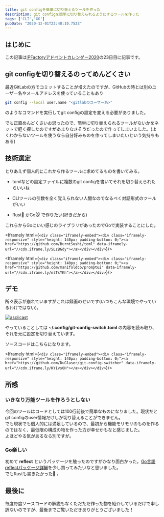 ```yaml
---
title: git configを簡単に切り替えるツールを作った
description: git configを簡単に切り替えられるようにするツールを作った
tags: ['CLI','GO']
pubDate: "2020-12-01T23:48:10.752Z"
---
```



## はじめに

この記事は[IPFactoryアドベントカレンダー2020](https://qiita.com/advent-calendar/2020/ipfactory)の23日目に記事です。

## git configを切り替えるのってめんどくさい

最近GitLabの方でコミットすることが増えたのですが、GitHubの時とは別のユーザー名やメールアドレスを使っていることもあり
```bash
git config --local user.name "<gitlabのユーザー名>"
```
のようなコマンドを実行してgit configの設定を変える必要がありました。  

でも正直めんどくさいお思ったので、簡単に切り替えられるツールがないかをネットで軽く探したのですがあまりなさそうだったので作ってしまいました。(よくわからないツールを使うなら自分好みものを作ってしまいたいという気持ちもある)


## 技術選定

とりあえず個人的にこれから作るツールに求めてるものを書いてみる。

- tomlなどの設定ファイルに複数のgit configを書いてそれを切り替えられたらいいね

- CLIツールの引数を全く覚えられない人間なのでなるべく対話形式のツールがいい

- Rust🦀 かGo🐭 で作りたい(好きだから)

これらからGoにいい感じのライブラリがあったのでGoで実装することにした。


<Iframely html={`<div class="iframely-embed"><div class="iframely-responsive" style="height: 140px; padding-bottom: 0;"><a href="https://github.com/BurntSushi/toml" data-iframely-url="//cdn.iframe.ly/5LzBGdy"></a></div></div>`}/>

<Iframely html={`<div class="iframely-embed"><div class="iframely-responsive" style="height: 140px; padding-bottom: 0;"><a href="https://github.com/manifoldco/promptui" data-iframely-url="//cdn.iframe.ly/nlTsYKh"></a></div></div>`}/>

## デモ

所々表示が崩れていますがこれは録画のせいです(いつもこんな環境でやっているわけではない)。  

[![asciicast](https://asciinema.org/a/ogZDrtqdil8l3NOrJGWD9PN4y.svg)](https://asciinema.org/a/ogZDrtqdil8l3NOrJGWD9PN4y)   


やっていることしては **~/.config/git-config-switch.toml** の内容を読み取り、それを元に設定を切り替えています。   

ソースコードはこちらになります。  

<Iframely html={`<div class="iframely-embed"><div class="iframely-responsive" style="height: 140px; padding-bottom: 0;"><a href="https://github.com/DuGlaser/git-config-switcher" data-iframely-url="//cdn.iframe.ly/KYIvs0H"></a></div></div>`}/>

## 所感
### いきなり万能ツールを作ろうとしない

今回のツールはコードとしては100行前後で簡単なものになりました。現状だとgit configのuser情報だけしか切り替えることができません。  
でも現状でも個人的には満足しているので、最初から機能モリモリのものを作るのではなく、最低限の構成の物を作った方が幸せかもなと感じました。  
よほどやる気があるなら別ですが。

### Go楽しい

初めて **reflect** というパッケージを触ったのですがかなり面白かった。[Go言語reflectパッケージ詳解](https://techbookfest.org/product/5740887365648384?productVariantID=5333131217338368)を少し買ってみたいなと思いました。  
でもRustも書きたかった🦀 。

## 最後に

毎度毎度ソースコードの解説もなくただただ作った物を紹介しているだけで申し訳ないのですが、最後までご覧いただきありがとうございました！
